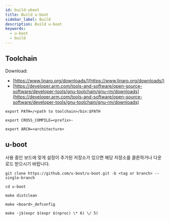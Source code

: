 ```yaml
---
id: build-uboot
title: Build u-boot
sidebar_label: Build
description: Build u-boot
keywords:
  - u-boot
  - build
---
```


## Toolchain

Download:

- [https://www.linaro.org/downloads/](https://www.linaro.org/downloads/)
- [https://developer.arm.com/tools-and-software/open-source-software/developer-tools/gnu-toolchain/gnu-rm/downloads](https://developer.arm.com/tools-and-software/open-source-software/developer-tools/gnu-toolchain/gnu-rm/downloads)

```shell
export PATH=/<path to toolchain>/bin:$PATH
```

```shell
export CROSS_COMPILE=<prefix>-
```

```shell
export ARCH=<architecture>
```

## u-boot

사용 중인 보드에 맞게 설정이 추가된 저장소가 있으면 해당 저장소를 클론하거나 다운로드 받으시기 바랍니다.

```shell
git clone https://github.com/u-boot/u-boot.git -b <tag or branch> --single-branch
```

```shell
cd u-boot
```

```shell
make distclean
```

```shell
make <board>_defconfig
```

```shell
make -j$(expr $(expr $(nproc) \* 6) \/ 5)
```
